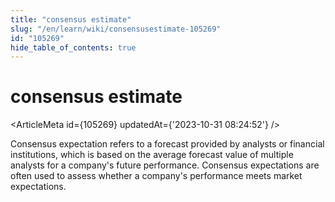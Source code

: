```yaml
---
title: "consensus estimate"
slug: "/en/learn/wiki/consensusestimate-105269"
id: "105269"
hide_table_of_contents: true
---
```



<Breadcrumbs current="consensus estimate" />

# consensus estimate

<ArticleMeta id={105269} updatedAt={'2023-10-31 08:24:52'} />
<div className='border-solid border-b border-t-0 my-4 border-[var(--ifm-color-gray-300)]' />

Consensus expectation refers to a forecast provided by analysts or financial institutions, which is based on the average forecast value of multiple analysts for a company's future performance. Consensus expectations are often used to assess whether a company's performance meets market expectations.
